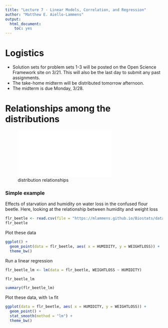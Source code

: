 ```yaml
---
title: "Lecture 7 - Linear Models, Correlation, and Regression"
author: "Matthew E. Aiello-Lammens"
output: 
  html_document: 
    toc: yes
---
```


# Logistics

* Solution sets for problem sets 1-3 will be posted on the Open Science Framework site on 3/21. This will also be the last day to submit any past assignments.
* The take-home midterm will be distributed tomorrow afternoon.
* The midterm is due Monday, 3/28.

# Relationships among the distributions

![distribution relationships](/Volumes/Garage/Professional-Annex/SBU-Grad-School/SBU-Teaching/Biometry-BEE-552-SP13/Figure adapted from Leemis (1986).pdf) 


### Simple example

Effects of starvation and humidity on water loss in the confused flour beetle.
Here, looking at the relationship between humidity and weight loss

```r
flr_beetle <- read.csv(file = "https://mlammens.github.io/Biostats/data/Logan_Examples/Chapter8/Data/nelson.csv")
flr_beetle
```

Plot these data

```r
ggplot() +
  geom_point(data = flr_beetle, aes( x = HUMIDITY, y = WEIGHTLOSS)) +
  theme_bw()
```

Run a linear regression

```r
flr_beetle_lm <- lm(data = flr_beetle, WEIGHTLOSS ~ HUMIDITY)

flr_beetle_lm

summary(flr_beetle_lm)
```

Plot these data, with `lm` fit

```r
ggplot(data = flr_beetle, aes( x = HUMIDITY, y = WEIGHTLOSS)) +
  geom_point() +
  stat_smooth(method = "lm") +
  theme_bw()
```

